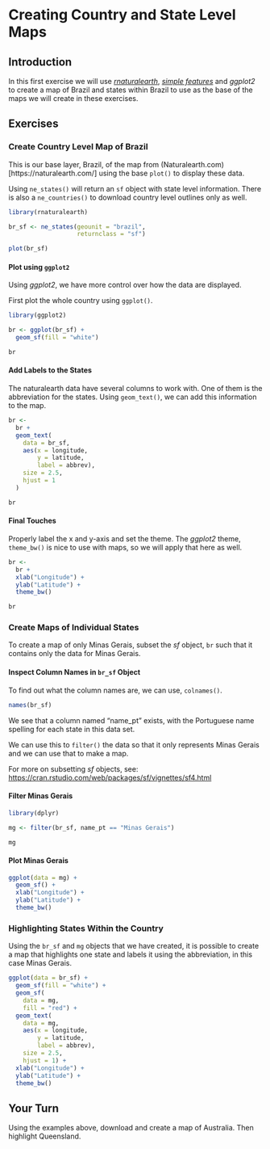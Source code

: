 # Creating Country and State Level Maps

## Introduction

In this first exercise we will use [_rnaturalearth_](https://github.com/ropenscilabs/rnaturalearth), [_simple features_](https://cran.r-project.org/web/packages/sf/vignettes/sf1.html) and
_ggplot2_ to create a map of Brazil and states within Brazil to use as the base of the maps we will create in these exercises.

## Exercises

### Create Country Level Map of Brazil

This is our base layer, Brazil, of the map from (Naturalearth.com)[https://naturalearth.com/] using the base `plot()` to display these data.

Using `ne_states()` will return an `sf` object with state level information. There is also a `ne_countries()` to download country level outlines only as well.

```r
library(rnaturalearth)

br_sf <- ne_states(geounit = "brazil",
                   returnclass = "sf")

plot(br_sf)
```

#### Plot using `ggplot2`

Using _ggplot2_, we have more control over how the data are displayed.

First plot the whole country using `ggplot()`.

```r
library(ggplot2)

br <- ggplot(br_sf) +
  geom_sf(fill = "white")

br
```

#### Add Labels to the States

The naturalearth data have several columns to work with. One of them is the abbreviation for the states. Using `geom_text()`, we can add this information to the map. 

```r
br <-
  br +
  geom_text(
    data = br_sf,
    aes(x = longitude,
        y = latitude,
        label = abbrev),
    size = 2.5,
    hjust = 1
  )

br
```

#### Final Touches

Properly label the x and y-axis and set the theme. The _ggplot2_ theme, `theme_bw()` is nice to use with maps, so we will apply that here as well.

```r
br <- 
  br +
  xlab("Longitude") +
  ylab("Latitude") +
  theme_bw()

br
```

### Create Maps of Individual States

To create a map of only Minas Gerais, subset the _sf_ object, `br` such that it contains only the data for Minas Gerais.

#### Inspect Column Names in `br_sf` Object

To find out what the column names are, we can use, `colnames()`.

```r
names(br_sf)
```

We see that a column named "name_pt" exists, with the Portuguese name spelling for each state in this data set.

We can use this to `filter()` the data so that it only represents Minas Gerais and we can use that to make a map.

For more on subsetting _sf_ objects, see: <https://cran.rstudio.com/web/packages/sf/vignettes/sf4.html>

#### Filter Minas Gerais

```r
library(dplyr)

mg <- filter(br_sf, name_pt == "Minas Gerais")

mg
```

#### Plot Minas Gerais

```r
ggplot(data = mg) +
  geom_sf() +
  xlab("Longitude") +
  ylab("Latitude") +
  theme_bw()
```

### Highlighting States Within the Country

Using the `br_sf` and `mg` objects that we have created, it is possible to create a map that highlights one state and labels it using the abbreviation, in this case Minas Gerais.

```r
ggplot(data = br_sf) +
  geom_sf(fill = "white") +
  geom_sf(
    data = mg,
    fill = "red") +
  geom_text(
    data = mg,
    aes(x = longitude,
        y = latitude,
        label = abbrev),
    size = 2.5,
    hjust = 1) +
  xlab("Longitude") +
  ylab("Latitude") +
  theme_bw()
```

## Your Turn {.exercise}

Using the examples above, download and create a map of Australia. Then highlight Queensland.
